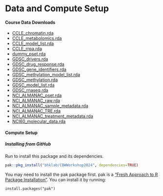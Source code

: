 # Data and Compute Setup

#### Course Data Downloads

* [CCLE_chromatin.rda](./content-files/downloads/CCLE_chromatin.rda)
* [CCLE_metabolomics.rda](./content-files/downloads/CCLE_metabolomics.rda)
* [CCLE_model_list.rda](./content-files/downloads/CCLE_model_list.rda)
* [CCLE_rrpa.rda](./content-files/downloads/CCLE_rrpa.rda)
* [dummy_pset.rda](./content-files/downloads/dummy_pset.rda)
* [GDSC_drivers.rda](./content-files/downloads/GDSC_drivers.rda)
* [GDSC_drug_response.rda](./content-files/downloads/GDSC_drug_response.rda)
* [GDSC_gene_identifiers.rda](./content-files/downloads/GDSC_gene_identifiers.rda)
* [GDSC_methylation_model_list.rda](./content-files/downloads/GDSC_methylation_model_list.rda)
* [GDSC_methylation.rda](./content-files/downloads/GDSC_methylation.rda)
* [GDSC_model_list.rda](./content-files/downloads/GDSC_model_list.rda)
* [GDSC_rnaseq.rda](./content-files/downloads/GDSC_rnaseq.rda)
* [NCI_ALMANAC_pset.rda](./content-files/downloads/NCI_ALMANAC_pset.rda)
* [NCI_ALMANAC_raw.rda](./content-files/downloads/NCI_ALMANAC_raw.rda)
* [NCI_ALMANAC_sample_metadata.rda](./content-files/downloads/NCI_ALMANAC_sample_metadata.rda)
* [NCI_ALMANAC_TRE.rda](./content-files/downloads/NCI_ALMANAC_TRE.rda)
* [NCI_ALMANAC_treatment_metadata.rda](./content-files/downloads/NCI_ALMANAC_treatment_metadata.rda)
* [NCI60_molecular_data.rda](./content-files/downloads/NCI60_molecular_data.rda)

#### Compute Setup

##### Installing from GitHub

Run to install this package and its dependencies.

```r
pak::pkg_install("bhklab/CBWWorkshop2024", dependencies=TRUE)
```

:::: {.callout type="blue" title="Note"}

You may need to install the pak package first. pak is a [“Fresh Approach to R Package Installation”](https://pak.r-lib.org/). You can install it by running:

```{}
install.packages("pak")
```

::::
